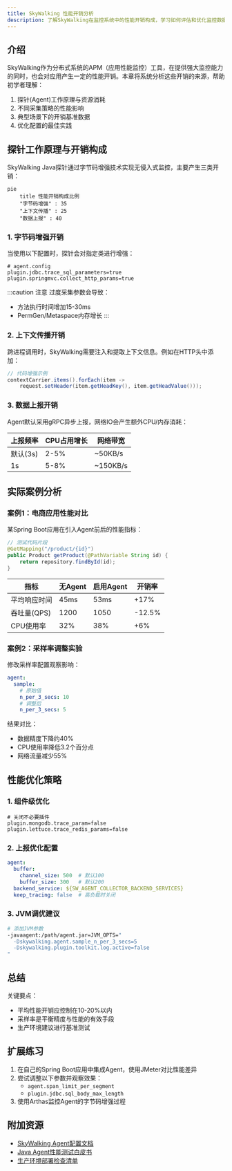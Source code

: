 ```yaml
---
title: SkyWalking 性能开销分析
description: 了解SkyWalking在监控系统中的性能开销构成，学习如何评估和优化监控数据采集对应用的影响
---
```


## 介绍

SkyWalking作为分布式系统的APM（应用性能监控）工具，在提供强大监控能力的同时，也会对应用产生一定的性能开销。本章将系统分析这些开销的来源，帮助初学者理解：

1. 探针(Agent)工作原理与资源消耗
2. 不同采集策略的性能影响
3. 典型场景下的开销基准数据
4. 优化配置的最佳实践

## 探针工作原理与开销构成

SkyWalking Java探针通过字节码增强技术实现无侵入式监控，主要产生三类开销：

```mermaid
pie
    title 性能开销构成比例
    "字节码增强" : 35
    "上下文传播" : 25
    "数据上报" : 40
```

### 1. 字节码增强开销

当使用以下配置时，探针会对指定类进行增强：
```properties
# agent.config
plugin.jdbc.trace_sql_parameters=true
plugin.springmvc.collect_http_params=true
```

:::caution 注意
过度采集参数会导致：
- 方法执行时间增加15-30ms
- PermGen/Metaspace内存增长
:::

### 2. 上下文传播开销

跨进程调用时，SkyWalking需要注入和提取上下文信息。例如在HTTP头中添加：
```java
// 代码增强示例
contextCarrier.items().forEach(item -> 
    request.setHeader(item.getHeadKey(), item.getHeadValue()));
```

### 3. 数据上报开销

Agent默认采用gRPC异步上报，网络IO会产生额外CPU/内存消耗：

| 上报频率 | CPU占用增长 | 网络带宽 |
|----------|------------|----------|
| 默认(3s) | 2-5%       | ~50KB/s  |
| 1s       | 5-8%       | ~150KB/s |

## 实际案例分析

### 案例1：电商应用性能对比

某Spring Boot应用在引入Agent前后的性能指标：

```java
// 测试代码片段
@GetMapping("/product/{id}")
public Product getProduct(@PathVariable String id) {
    return repository.findById(id);
}
```

| 指标          | 无Agent | 启用Agent | 开销率 |
|---------------|---------|-----------|--------|
| 平均响应时间  | 45ms    | 53ms      | +17%   |
| 吞吐量(QPS)   | 1200    | 1050      | -12.5% |
| CPU使用率     | 32%     | 38%       | +6%    |

### 案例2：采样率调整实验

修改采样率配置观察影响：
```yaml
agent:
  sample:
    # 原始值
    n_per_3_secs: 10  
    # 调整后
    n_per_3_secs: 5
```

结果对比：
- 数据精度下降约40%
- CPU使用率降低3.2个百分点
- 网络流量减少55%

## 性能优化策略

### 1. 组件级优化

```properties
# 关闭不必要插件
plugin.mongodb.trace_param=false
plugin.lettuce.trace_redis_params=false
```

### 2. 上报优化配置

```yaml
agent:
  buffer:
    channel_size: 500  # 默认100
    buffer_size: 300   # 默认200
  backend_service: ${SW_AGENT_COLLECTOR_BACKEND_SERVICES}
  keep_tracing: false  # 高负载时关闭
```

### 3. JVM调优建议

```bash
# 添加JVM参数
-javaagent:/path/agent.jar=JVM_OPTS="
  -Dskywalking.agent.sample_n_per_3_secs=5
  -Dskywalking.plugin.toolkit.log.active=false
"
```

## 总结

关键要点：
- 平均性能开销应控制在10-20%以内
- 采样率是平衡精度与性能的有效手段
- 生产环境建议进行基准测试

## 扩展练习

1. 在自己的Spring Boot应用中集成Agent，使用JMeter对比性能差异
2. 尝试调整以下参数并观察效果：
   - `agent.span_limit_per_segment`
   - `plugin.jdbc.sql_body_max_length`
3. 使用Arthas监控Agent的字节码增强过程

## 附加资源

- [SkyWalking Agent配置文档](https://skywalking.apache.org/docs/)
- [Java Agent性能测试白皮书](https://skywalking.apache.org/whitepapers/)
- [生产环境部署检查清单](https://github.com/apache/skywalking/blob/master/docs/en/setup/backend/backend-deployment.md)